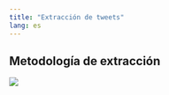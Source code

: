 ```yaml
---
title: "Extracción de tweets"
lang: es
---
```


## Metodología de extracción

<img src="http://pixfans.com/imagenes/2013/10/seccion_en_construccion.gif">